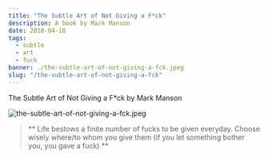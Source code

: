 ---
title: "The Subtle Art of Not Giving a F*ck"
description: A book by Mark Manson
date: 2018-04-18
tags:
  - subtle
  - art
  - fuck
banner: ./the-subtle-art-of-not-giving-a-fck.jpeg
slug: "/the-subtle-art-of-not-giving-a-fck"
---

The Subtle Art of Not Giving a F*ck by Mark Manson

![the-subtle-art-of-not-giving-a-fck.jpeg](the-subtle-art-of-not-giving-a-fck.jpeg)

> ** Life bestows a finite number of fucks to be given everyday. Choose wisely where/to whom you give them (if you let something bother you, you gave a fuck) **